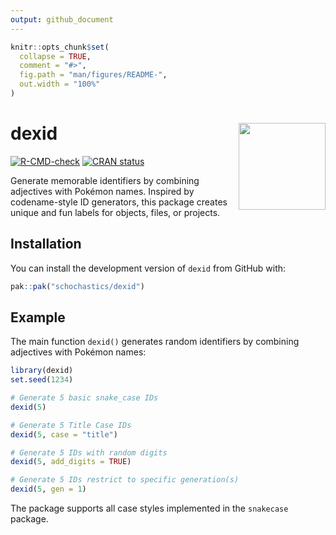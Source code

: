 ```yaml
---
output: github_document
---
```


<!-- README.md is generated from README.Rmd. Please edit that file -->

```r
knitr::opts_chunk$set(
  collapse = TRUE,
  comment = "#>",
  fig.path = "man/figures/README-",
  out.width = "100%"
)
```

# dexid <img src="man/figures/logo.png" align="right" height="139" alt="" />

<!-- badges: start -->
[![R-CMD-check](https://github.com/schochastics/dexid/actions/workflows/R-CMD-check.yaml/badge.svg)](https://github.com/schochastics/dexid/actions/workflows/R-CMD-check.yaml)
[![CRAN status](https://www.r-pkg.org/badges/version/dexid)](https://CRAN.R-project.org/package=dexid)
<!-- badges: end -->

Generate memorable identifiers by combining adjectives with Pokémon names. Inspired by codename-style ID generators, this package creates unique and fun labels for objects, files, or projects.

## Installation

You can install the development version of `dexid` from GitHub with:

``` r
pak::pak("schochastics/dexid")
```

## Example

The main function `dexid()` generates random identifiers by combining adjectives with Pokémon names:

```r
library(dexid)
set.seed(1234)

# Generate 5 basic snake_case IDs
dexid(5)

# Generate 5 Title Case IDs
dexid(5, case = "title")

# Generate 5 IDs with random digits
dexid(5, add_digits = TRUE)

# Generate 5 IDs restrict to specific generation(s)
dexid(5, gen = 1)
```


The package supports all case styles implemented in the `snakecase` package.
